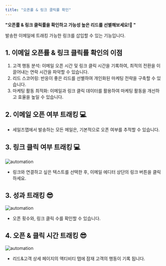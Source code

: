 ```yaml
---
title: "오픈률 & 링크 클릭률 확인"
---
```


**"오픈률 & 링크 클릭률을 확인하고 가능성 높은 리드를 선별해보세요!📨 "**<br/>

발송한 이메일에 트래킹 가능한 링크를 삽입할 수 있는 기능입니다. <br/>

## 1. 이메일 오픈률 & 링크 클릭률 확인의 이점
1. 고객 행동 분석: 이메일 오픈 시간 및 링크 클릭 시간을 기록하여, 최적의 전환을 이끌어내는 연락 시간을 파악할 수 있습니다.
2. 리드 스코어링: 반응이 좋은 리드를 선별하여 개인화된 마케팅 전략을 구축할 수 있습니다.
3. 마케팅 활동 최적화: 이메일과 링크 클릭 데이터를 활용하여 마케팅 활동을 개선하고 효율을 높일 수 있습니다.

## 2. 이메일 오픈 여부 트래킹 💻
- 세일즈맵에서 발송하는 모든 메일은, 기본적으로 오픈 여부를 추적할 수 있습니다.

## 3. 링크 클릭 여부 트래킹 💻
![automation](/images/feature/email/tracking/feature:0.webp)
- 링크와 연결하고 싶은 텍스트를 선택한 후, 이메일 에디터 상단의 링크 버튼을 클릭하세요.

## 3. 성과 트래킹 😎
![automation](/images/feature/email/tracking/feature:1.webp)
- 오픈 횟수와, 링크 클릭 수를 확인할 수 있습니다.

## 4. 오픈 & 클릭 시간 트래킹 😎
![automation](/images/feature/email/tracking/feature:2.webp)
- 리드&고객 상세 페이지의 액티비티 탭에 잠재 고객의 행동이 기록 됩니다.